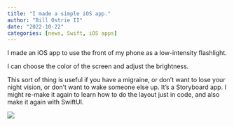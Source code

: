 ```yaml
---
title: "I made a simple iOS app."
author: "Bill Ostrie II"
date: "2022-10-22"
categories: [news, Swift, iOS apps]
---
```


I made an iOS app to use the front of my phone as a low-intensity flashlight.

I can choose the color of the screen and adjust the brightness.

This sort of thing is useful if you have a migraine, or don't want to lose your night vision, or don't want to wake someone else up. It's a Storyboard app. I might re-make it again to learn how to do the layout just in code, and also make it again with SwiftUI.



![](myLight.gif)

